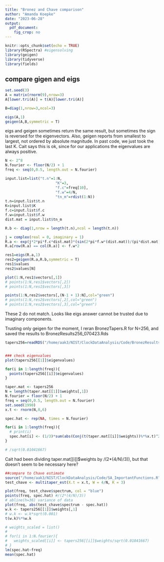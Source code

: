```yaml
---
title: "Bronez and Chave comparison"
author: "Amanda Koepke"
date: "2023-06-28"
output: 
  pdf_document: 
    fig_crop: no
---
```


```r
knitr::opts_chunk$set(echo = TRUE)
library(RSpectra) #eigensolving
library(geigen)
library(tidyverse)
library(fields)
```

## compare gigen and eigs

```r
set.seed(3)
A = matrix(rnorm(9),nrow=3)
A[lower.tri(A)] = t(A)[lower.tri(A)]

B=diag(1,nrow=3,ncol=3)

eigs(A,1)
geigen(A,B,symmetric = T)

```

eigs and geigen sometimes return the same result, but sometimes the sign is reversed for the eigenvectors. Also, geigen reports from smallest to largest, not ordered by absolute magnitude. In past code, we just took the last K. Cait says this is ok, since for our applications the eigenvalues are always positive. 

```r
N <- 2^8
N.fourier <- floor(N/2) + 1
freq <- seq(0,0.5, length.out = N.fourier)

input.list=list("t.n"=1:N,
                       "K"=3,
                       "f.c"=freq[10],
                       "f.w"=4/N,
                       "tn_m"=rdist(1:N))
t.n=input.list$t.n 
K=input.list$K
f.c=input.list$f.c
f.w=input.list$f.w 
dist.mat = input.list$tn_m

R.b <- diag(1,nrow = length(t.n),ncol = length(t.n))

j = complex(real = 0, imaginary = 1)
R.a <- exp(j*2*pi*f.c*dist.mat)*(sin(2*pi*f.w*(dist.mat))/(pi*dist.mat))
R.a[row(R.a) == col(R.a)] <- f.w*2

res1=eigs(R.a,1)
res2=geigen(R.a,R.b,symmetric = T)
res1$values
res2$values[N]

plot(1:N,res1$vectors[,1])
# points(1:N,res1$vectors[,2])
# points(1:N,res1$vectors[,3])

points(1:N,res2$vectors[,(N-1 + 1):N],col="green")
# points(1:N,res2$vectors[,2],col="green")
# points(1:N,res2$vectors[,3],col="green")

```


These 2 do not match. Looks like eigs answer cannot be trusted due to imaginary components. 

Trusting only geigen for the moment, I reran BronezTapers.R for N=256, and saved the results to BronezResults256_070423.Rds

```r

tapers256=readRDS("/home/aak3/NIST/ClockDataAnalysis/Code/BronezResults256_070423.Rds")


### check eigenvalues
plot(tapers256[[1]]$eigenvalues)

for(i in 1:length(freq)){
  points(tapers256[[i]]$eigenvalues)
}

taper.mat <- tapers256
N = length(taper.mat[[1]]$weights[,1])
N.fourier = floor(N/2) + 1
freq = seq(0,0.5, length.out = N.fourier)
set.seed(1990)
x.t <- rnorm(N,0,6)

spec.hat <- rep(NA, times = N.fourier)

for(i in 1:length(freq)){
  # print(i)
  spec.hat[i] <- (1/3)*sum(abs(Conj(t(taper.mat[[i]]$weights))%*%x.t)^2)
}

# /sqrt(0.01041667)

```
Cait had been dividing taper.mat[[i]]$weights by /(2*(4/N)/3)), but that doesn't seem to be necessary here?

```r
##compare to Chave estimate
source("/home/aak3/NIST/ClockDataAnalysis/Code/SA_ImportantFunctions.R")
test_chave <- multitaper_est(X.t = x.t, W = 4/N, K = 3)

plot(freq, test_chave$spectrum, col = "blue")
points(freq, spec.hat) #/(2*(4/N)/3))
# abline(h=36) variance of data
plot(freq, abs(test_chave$spectrum - spec.hat))
w.k <- tapers256[[1]]$weights[,1]
# w.k <- w.k*sqrt(0.001)
t(w.k)%*%w.k

# weights_scaled = list()
# 
# for(i in 1:N.fourier){
#   weights_scaled[[i]] <- tapers256[[i]]$weights/sqrt(0.01041667)
# }
lm(spec.hat~freq)
mean(spec.hat)

```